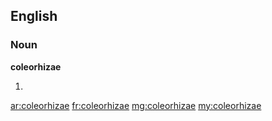 ==English==

===Noun===
'''coleorhizae'''

# {{plural of|coleorhiza}}

[[ar:coleorhizae]]
[[fr:coleorhizae]]
[[mg:coleorhizae]]
[[my:coleorhizae]]